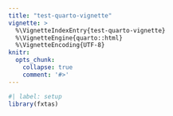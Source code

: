 ```yaml
---
title: "test-quarto-vignette"
vignette: >
  %\VignetteIndexEntry{test-quarto-vignette}
  %\VignetteEngine{quarto::html}
  %\VignetteEncoding{UTF-8}
knitr:
  opts_chunk:
    collapse: true
    comment: '#>'
---
```


```r
#| label: setup
library(fxtas)
```
